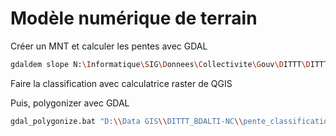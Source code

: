 
# Modèle numérique de terrain

Créer un MNT et calculer les pentes avec GDAL

```sh
gdaldem slope N:\Informatique\SIG\Donnees\Collectivite\Gouv\DITTT\DITTT_BDALTI-NC\DITTT_MNT_2020.tiff C:/Users/hugo.roussaffa.OEIL/AppData/Roaming/QGIS/QGIS3/profiles/default/processing/outputs/DITTT_MNT_PENTE.tiff -of GTiff -b 1 -s 1.0 -co COMPRESS=NONE -co BIGTIFF=IF_NEEDED
```

Faire la classification avec calculatrice raster de QGIS


Puis, polygonizer avec GDAL

```sh
gdal_polygonize.bat "D:\\Data GIS\\DITTT_BDALTI-NC\\pente_classification_geol.tif" "D:/Data GIS/VECTEUR/pentes/pente_classification_poly.shp" -b 1 -f "ESRI Shapefile"
```